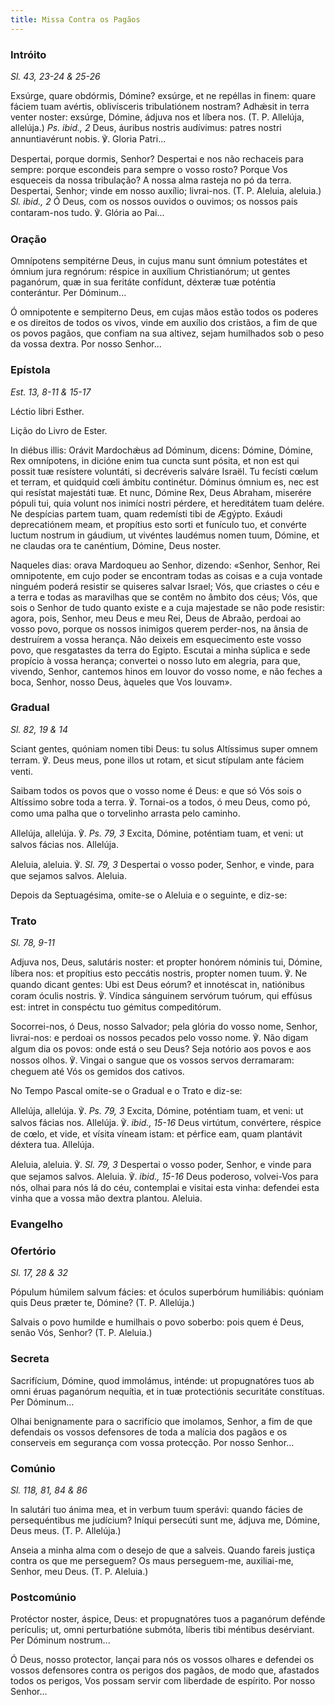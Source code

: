 ```yaml
---
title: Missa Contra os Pagãos
---
```


### Intróito

<em>Sl. 43, 23-24 & 25-26</em>

<div class="side-by-side not-content">

Exsúrge, quare obdórmis, Dómine? exsúrge, et ne repéllas in finem: quare fáciem tuam avértis, oblivísceris tribulatiónem nostram? Adhǽsit in terra venter noster: exsúrge, Dómine, ádjuva nos et líbera nos. (T. P. Allelúja, allelúja.) <em>Ps. ibid., 2</em> Deus, áuribus nostris audívimus: patres nostri annuntiavérunt nobis. ℣. Gloria Patri...

Despertai, porque dormis, Senhor? Despertai e nos não rechaceis para sempre: porque escondeis para sempre o vosso rosto? Porque Vos esqueceis da nossa tribulação? A nossa alma rasteja no pó da terra. Despertai, Senhor; vinde em nosso auxílio; livrai-nos. (T. P. Aleluia, aleluia.) <em>Sl. ibid., 2</em> Ó Deus, com os nossos ouvidos o ouvimos; os nossos pais contaram-nos tudo. ℣. Glória ao Pai...

</div>

### Oração

<div class="side-by-side not-content">

Omnípotens sempitérne Deus, in cujus manu sunt ómnium potestátes et ómnium jura regnórum: réspice in auxílium Christianórum; ut gentes paganórum, quæ in sua feritáte confídunt, déxteræ tuæ poténtia conterántur. Per Dóminum...

Ó omnipotente e sempiterno Deus, em cujas mãos estão todos os poderes e os direitos de todos os vivos, vinde em auxílio dos cristãos, a fim de que os povos pagãos, que confiam na sua altivez, sejam humilhados sob o peso da vossa dextra. Por nosso Senhor...

</div>

### Epístola

<em>Est. 13, 8-11 & 15-17</em>

<div class="side-by-side not-content">

Léctio libri Esther.

Lição do Livro de Ester.

In diébus illis: Orávit Mardochǽus ad Dóminum, dicens: Dómine, Dómine, Rex omnípotens, in dicióne enim tua cuncta sunt pósita, et non est qui possit tuæ resístere voluntáti, si decréveris salváre Israël. Tu fecísti cœlum et terram, et quidquid cœli ámbitu continétur. Dóminus ómnium es, nec est qui resístat majestáti tuæ. Et nunc, Dómine Rex, Deus Abraham, miserére pópuli tui, quia volunt nos inimíci nostri pérdere, et hereditátem tuam delére. Ne despícias partem tuam, quam redemísti tibi de Ægýpto. Exáudi deprecatiónem meam, et propítius esto sorti et funículo tuo, et convérte luctum nostrum in gáudium, ut vivéntes laudémus nomen tuum, Dómine, et ne claudas ora te canéntium, Dómine, Deus noster.

Naqueles dias: orava Mardoqueu ao Senhor, dizendo: «Senhor, Senhor, Rei omnipotente, em cujo poder se encontram todas as coisas e a cuja vontade ninguém poderá resistir se quiseres salvar Israel; Vós, que criastes o céu e a terra e todas as maravilhas que se contêm no âmbito dos céus; Vós, que sois o Senhor de tudo quanto existe e a cuja majestade se não pode resistir: agora, pois, Senhor, meu Deus e meu Rei, Deus de Abraão, perdoai ao vosso povo, porque os nossos inimigos querem perder-nos, na ânsia de destruírem a vossa herança. Não deixeis em esquecimento este vosso povo, que resgatastes da terra do Egipto. Escutai a minha súplica e sede propício à vossa herança; convertei o nosso luto em alegria, para que, vivendo, Senhor, cantemos hinos em louvor do vosso nome, e não feches a boca, Senhor, nosso Deus, àqueles que Vos louvam».

</div>

### Gradual

<em>Sl. 82, 19 & 14</em>

<div class="side-by-side not-content">

Sciant gentes, quóniam nomen tibi Deus: tu solus Altíssimus super omnem terram. ℣. Deus meus, pone illos ut rotam, et sicut stípulam ante fáciem venti.

Saibam todos os povos que o vosso nome é Deus: e que só Vós sois o Altíssimo sobre toda a terra. ℣. Tornai-os a todos, ó meu Deus, como pó, como uma palha que o torvelinho arrasta pelo caminho.

Allelúja, allelúja. ℣. <em>Ps. 79, 3</em> Excita, Dómine, poténtiam tuam, et veni: ut salvos fácias nos. Allelúja.

Aleluia, aleluia. ℣. <em>Sl. 79, 3</em> Despertai o vosso poder, Senhor, e vinde, para que sejamos salvos. Aleluia.

</div>

<aside>
  Depois da Septuagésima, omite-se o Aleluia e o seguinte, e diz-se:
</aside>

### Trato

<em>Sl. 78, 9-11</em>

<div class="side-by-side not-content">

Adjuva nos, Deus, salutáris noster: et propter honórem nóminis tui, Dómine, líbera nos: et propítius esto peccátis nostris, propter nomen tuum. ℣. Ne quando dicant gentes: Ubi est Deus eórum? et innotéscat in, natiónibus coram óculis nostris. ℣. Víndica sánguinem servórum tuórum, qui effúsus est: intret in conspéctu tuo gémitus compeditórum.

Socorrei-nos, ó Deus, nosso Salvador; pela glória do vosso nome, Senhor, livrai-nos: e perdoai os nossos pecados pelo vosso nome. ℣. Não digam algum dia os povos: onde está o seu Deus? Seja notório aos povos e aos nossos olhos. ℣. Vingai o sangue que os vossos servos derramaram: cheguem até Vós os gemidos dos cativos.

</div>

<aside>No Tempo Pascal omite-se o Gradual e o Trato e diz-se:</aside>

<div class="side-by-side not-content">

Allelúja, allelúja. ℣. <em>Ps. 79, 3</em> Excita, Dómine, poténtiam tuam, et veni: ut salvos fácias nos. Allelúja. ℣. <em>ibid., 15-16</em> Deus virtútum, convértere, réspice de cœlo, et vide, et vísita víneam istam: et pérfice eam, quam plantávit déxtera tua. Allelúja.

Aleluia, aleluia. ℣. <em>Sl. 79, 3</em> Despertai o vosso poder, Senhor, e vinde para que sejamos salvos. Aleluia. ℣. <em>ibid., 15-16</em> Deus poderoso, volvei-Vos para nós, olhai para nós lá do céu, contemplai e visitai esta vinha: defendei esta vinha que a vossa mão dextra plantou. Aleluia.

</div>

### Evangelho


<LinkCard
  href="/missal/pascoa/rogacoes#evangelho"
  title="Dias de Rogação - 25 de Abril e nos 3 dias antes da Ascensão"
/>

### Ofertório

<em>Sl. 17, 28 & 32</em>

<div class="side-by-side not-content">

Pópulum húmilem salvum fácies: et óculos superbórum humiliábis: quóniam quis Deus præter te, Dómine? (T. P. Allelúja.)

Salvais o povo humilde e humilhais o povo soberbo: pois quem é Deus, senão Vós, Senhor? (T. P. Aleluia.)

</div>

### Secreta

<div class="side-by-side not-content">

Sacrifícium, Dómine, quod immolámus, inténde: ut propugnatóres tuos ab omni éruas paganórum nequítia, et in tuæ protectiónis securitáte constítuas. Per Dóminum...

Olhai benignamente para o sacrifício que imolamos, Senhor, a fim de que defendais os vossos defensores de toda a malícia dos pagãos e os conserveis em segurança com vossa protecção. Por nosso Senhor...

</div>

### Comúnio

<em>Sl. 118, 81, 84 & 86</em>

<div class="side-by-side not-content">

In salutári tuo ánima mea, et in verbum tuum sperávi: quando fácies de persequéntibus me judícium? Iníqui persecúti sunt me, ádjuva me, Dómine, Deus meus. (T. P. Allelúja.)

Anseia a minha alma com o desejo de que a salveis. Quando fareis justiça contra os que me perseguem? Os maus perseguem-me, auxiliai-me, Senhor, meu Deus. (T. P. Aleluia.)

</div>

### Postcomúnio

<div class="side-by-side not-content">

Protéctor noster, áspice, Deus: et propugnatóres tuos a paganórum defénde perículis; ut, omni perturbatióne submóta, líberis tibi méntibus desérviant. Per Dóminum nostrum...

Ó Deus, nosso protector, lançai para nós os vossos olhares e defendei os vossos defensores contra os perigos dos pagãos, de modo que, afastados todos os perigos, Vos possam servir com liberdade de espírito. Por nosso Senhor...

</div>
